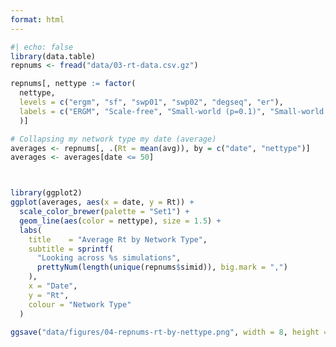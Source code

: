 ```yaml
---
format: html
---
```


```r
#| echo: false
library(data.table)
repnums <- fread("data/03-rt-data.csv.gz")

repnums[, nettype := factor(
  nettype,
  levels = c("ergm", "sf", "swp01", "swp02", "degseq", "er"),
  labels = c("ERGM", "Scale-free", "Small-world (p=0.1)", "Small-world (p=0.2)", "Degree-sequence", "Erdos-Renyi")
  )]

# Collapsing my network type my date (average)
averages <- repnums[, .(Rt = mean(avg)), by = c("date", "nettype")]
averages <- averages[date <= 50]



library(ggplot2)
ggplot(averages, aes(x = date, y = Rt)) +
  scale_color_brewer(palette = "Set1") +
  geom_line(aes(color = nettype), size = 1.5) +
  labs(
    title    = "Average Rt by Network Type",
    subtitle = sprintf(
      "Looking across %s simulations",
      prettyNum(length(unique(repnums$simid)), big.mark = ",")
    ),
    x = "Date",
    y = "Rt",
    colour = "Network Type"
  )

ggsave("data/figures/04-repnums-rt-by-nettype.png", width = 8, height = 4, units = "in")
```
